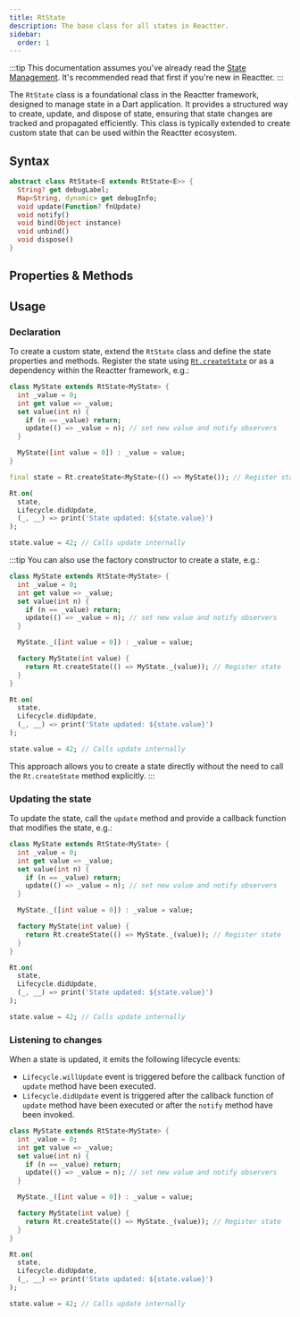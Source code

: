 ```yaml
---
title: RtState
description: The base class for all states in Reactter.
sidebar:
  order: 1
---
```



:::tip
This documentation assumes you've already read the [State Management](/reactter/core_concepts/state_management/).
It's recommended read that first if you're new in Reactter.
:::

The <HT>`RtState`</HT> class is a foundational class in the Reactter framework, designed to manage state in a Dart application.
It provides a structured way to create, update, and dispose of state, ensuring that state changes are tracked and propagated efficiently.
This class is typically extended to create custom state that can be used within the Reactter ecosystem.

## Syntax

```dart showLineNumbers=false
abstract class RtState<E extends RtState<E>> {
  String? get debugLabel;
  Map<String, dynamic> get debugInfo;
  void update(Function? fnUpdate)
  void notify()
  void bind(Object instance)
  void unbind()
  void dispose()
}
```

## Properties & Methods

<StatePropertiesMethods/>

## Usage

### Declaration

To create a custom state, extend the <HT>`RtState`</HT> class and define the state properties and methods.
Register the state using <HM>[`Rt.createState`](/reactter/api/methods/state_management_methods/#rtcreatestate)</HM> or as a dependency within the Reactter framework, e.g.:

```dart collapse={13-20} mark={1,12} "RtState" "Rt.createState" "Rt.on" "Lifecycle.didUpdate" /update(?=\u0028)/
class MyState extends RtState<MyState> {
  int _value = 0;
  int get value => _value;
  set value(int n) {
    if (n == _value) return;
    update(() => _value = n); // set new value and notify observers
  }

  MyState([int value = 0]) : _value = value;
}

final state = Rt.createState<MyState>(() => MyState()); // Register state

Rt.on(
  state,
  Lifecycle.didUpdate,
  (_, __) => print('State updated: ${state.value}')
);

state.value = 42; // Calls update internally
```

:::tip
You can also use the factory constructor to create a state, e.g.:

```dart collapse={2-8, 15-21} mark={11-13} "RtState" "Rt.createState" "Rt.on" "Lifecycle.didUpdate" /update(?=\u0028)/
class MyState extends RtState<MyState> {
  int _value = 0;
  int get value => _value;
  set value(int n) {
    if (n == _value) return;
    update(() => _value = n); // set new value and notify observers
  }

  MyState._([int value = 0]) : _value = value;

  factory MyState(int value) {
    return Rt.createState(() => MyState._(value)); // Register state
  }
}

Rt.on(
  state,
  Lifecycle.didUpdate,
  (_, __) => print('State updated: ${state.value}')
);

state.value = 42; // Calls update internally
```

This approach allows you to create a state directly without the need to call the <HM>`Rt.createState`</HM> method explicitly.
:::

### Updating the state

To update the state, call the <HM>`update`</HM> method and provide a callback function that modifies the state, e.g.:

```dart collapse={2-3, 8-13} mark={6, 22} "RtState" "Rt.createState" "Rt.on" "Lifecycle.didUpdate" /update(?=\u0028)/
class MyState extends RtState<MyState> {
  int _value = 0;
  int get value => _value;
  set value(int n) {
    if (n == _value) return;
    update(() => _value = n); // set new value and notify observers
  }

  MyState._([int value = 0]) : _value = value;

  factory MyState(int value) {
    return Rt.createState(() => MyState._(value)); // Register state
  }
}

Rt.on(
  state,
  Lifecycle.didUpdate,
  (_, __) => print('State updated: ${state.value}')
);

state.value = 42; // Calls update internally
```

### Listening to changes

When a state is updated, it emits the following lifecycle events:

- <HE>`Lifecycle.willUpdate`</HE> event is triggered before the callback function of <HM>`update`</HM> method have been executed.
- <HE>`Lifecycle.didUpdate`</HE> event is triggered after the callback function of <HM>`update`</HM> method have been executed or after the <HM>`notify`</HM> method have been invoked.

```dart collapse={2-3, 8-13} mark={16-20} "RtState" "Rt.createState" "Rt.on" "Lifecycle.didUpdate" /update(?=\u0028)/
class MyState extends RtState<MyState> {
  int _value = 0;
  int get value => _value;
  set value(int n) {
    if (n == _value) return;
    update(() => _value = n); // set new value and notify observers
  }

  MyState._([int value = 0]) : _value = value;

  factory MyState(int value) {
    return Rt.createState(() => MyState._(value)); // Register state
  }
}

Rt.on(
  state,
  Lifecycle.didUpdate,
  (_, __) => print('State updated: ${state.value}')
);

state.value = 42; // Calls update internally
```